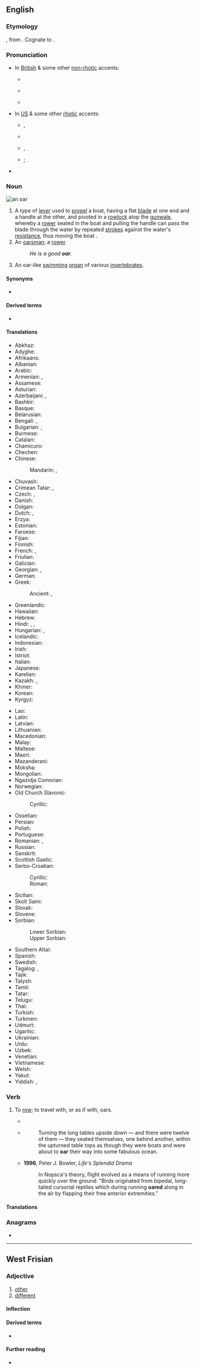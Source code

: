 {{also|OAR|öar}}
==English==
{{wikipedia}}

===Etymology===
{{inh|en|ang|ār}}, from {{inh|en|gem-pro|*airō||oar}}. Cognate to {{cog|non|ár}}.

===Pronunciation===
* In [[British]] & some other [[non-rhotic]] accents:
** {{a|RP}} {{IPA|en|/ɔː/}}
** {{a|nonrhotic|horse-hoarse}} {{IPA|en|/oə/}}
** {{homophones|en|aw|awe}} {{qualifier|in [[non-rhotic]] accents with the {{w|horse–hoarse merger}}}}
* In [[US]] & some other [[rhotic]] accents:
** {{a|GenAm}} {{enPR|ôr}}, {{IPA|en|/ɔɹ/}}
** {{audio|en|en-us-oar.ogg|Audio (US)}}
** {{a|rhotic|horse-hoarse}} {{enPR|ōr}}, {{IPA|en|/o(ː)ɹ/}}
** {{homophones|en|ore|o'er}}; {{l|en|or}} {{qualifier|in accents with the {{w|horse-hoarse merger}}}}
* {{rhymes|en|ɔː(ɹ)}}

===Noun===
[[File:An oar.JPG|thumb|an oar]]
{{en-noun}}

# A type of [[lever]] used to [[propel]] a boat, having a flat [[blade]] at one end and a handle at the other, and pivoted in a [[rowlock]] atop the [[gunwale]], whereby a [[rower]] seated in the boat and pulling the handle can pass the blade through the water by repeated [[strokes]] against the water's [[resistance]], thus moving the boat .
# An [[oarsman]]; a [[rower]].
#: ''He is a good '''oar'''.''
# {{lb|en|zoology}} An oar-like [[swim]]ming [[organ]] of various [[invertebrate]]s.

====Synonyms====
* {{sense|implement used to propel a boat}} {{l|en|paddle}}

====Derived terms====
* {{l|en|stick one's oar in}}

====Translations====
{{trans-top|implement used to row a boat}}
* Abkhaz: {{t|ab|ажәҩа|sc=Cyrl}}
* Adyghe: {{t|ady|къошъобэщ}}
* Afrikaans: {{t|af|riem}}
* Albanian: {{t+|sq|rrem|m}}
* Arabic: {{t|ar|مِجْذَاف|m}}
* Armenian: {{t+|hy|թիակ}}, {{t+|hy|թի}}
* Assamese: {{t|as|বঠা}}
* Asturian: {{t+|ast|remu|m}}
* Azerbaijani: {{t+|az|kürək}}, {{t+|az|avar}}
* Bashkir: {{t|ba|ишкәк}}
* Basque: {{t|eu|arraun}}
* Belarusian: {{t|be|вясло́|n|sc=Cyrl}}
* Bengali: {{t|bn|মাঝি|sc=Beng}}, {{t|bn|বৈঠা|sc=Beng}}
* Bulgarian: {{t+|bg|гребло́|n|sc=Cyrl}}, {{t+|bg|весло́|n|sc=Cyrl}}
* Burmese: {{t+|my|တက်|sc=Mymr}}
* Catalan: {{t+|ca|rem|m}}
* Chamicuro: {{t|ccc|kolo'sheta}}
* Chechen: {{t|ce|пийсак}}
* Chinese:
*: Mandarin: {{t+|cmn|槳|sc=Hani}}, {{t+|cmn|桨|tr=jiǎng|sc=Hani}}
* Chuvash: {{t|cv|кӗсмен|sc=Cyrl}}
* Crimean Tatar: {{t|crh|qayıq küregi}}, {{t|crh|kürek}}
* Czech: {{t+|cs|veslo|n}}, {{t+|cs|pádlo|n}}
* Danish: {{t+|da|åre|c}}
* Dolgan: {{t|dlg|эрдии|tr=erdii}}
* Dutch: {{t+|nl|riem}}, {{t+|nl|roeiriem}}
* Erzya: {{t|myv|миле}}
* Estonian: {{t+|et|aer}}
* Faroese: {{t|fo|ár|f}}
* Fijian: {{t|fj|voce}}
* Finnish: {{t+|fi|airo}}
* French: {{t+|fr|rame}}, {{t+|fr|aviron|m}}
* Friulian: {{t|fur|rem|m}}
* Galician: {{t+|gl|remo|m}}
* Georgian: {{t|ka|ნიჩაბი}}, {{t|ka|ხოფი}}
* German: {{t+|de|Ruder|n}}
* Greek: {{t+|el|κουπί|n|sc=Grek}}
*: Ancient: {{t|grc|κώπη|f}}, {{lb|grc|poetic}} {{t|grc|ἐρετμόν|n}}
* Greenlandic: {{t|kl|ipak}}
* Hawaiian: {{t|haw|hoe}}
* Hebrew: {{t+|he|מָשׁוֹט|m|tr=mashot}}
* Hindi: {{t+|hi|पतवार|sc=Deva}}, {{t+|hi|चप्पू|sc=Deva}}, {{t|hi|डांड़|sc=Deva}}
* Hungarian: {{t+|hu|evező}}, {{t+|hu|evezőlapát}}
* Icelandic: {{t+|is|ár|f}}
* Indonesian: {{t+|id|dayung}}
* Irish: {{t|ga|rámh|m}}
* Istriot: {{t|ist|rimo|m}}
* Italian: {{t+|it|remo|m}}
* Japanese: {{t+|ja|櫂|tr=かい, kai}}
* Karelian: {{t|krl|airo}}
* Kazakh: {{t|kk|ескек|sc=Cyrl}}, {{t|kk|қалақ|sc=Cyrl}}
* Khmer: {{t+|km|ច្រវា|tr=crɑvaa|sc=Khmr}}
* Korean: {{t+|ko|노}}
* Kyrgyz: {{t+|ky|калак|sc=Cyrl}}
{{trans-mid}}
* Lao: {{t|lo|ແຊວ}}
* Latin: {{t+|la|rēmus}}
* Latvian: {{t|lv|airis|m}}
* Lithuanian: {{t|lt|irklas|m}}
* Macedonian: {{t|mk|ве́сло|n|sc=Cyrl}}
* Malay: {{t|ms|dayung}}
* Maltese: {{t|mt|moqdief|m}}
* Maori: {{t|mi|hoe}}
* Mazanderani: {{t|mzn|فیه|tr=fiye}}
* Moksha: {{t|mdf|миле}}
* Mongolian: {{t+|mn|сэлүүр|sc=Cyrl}}
* Ngazidja Comorian: {{t|zdj|nkasi}}
* Norwegian: {{t+|no|åre|c}}
* Old Church Slavonic:
*: Cyrillic: {{t|cu|весло|n}}
* Ossetian: {{t|os|донвиййаг|sc=Cyrl}}
* Persian: {{t+|fa|پارو|tr=pâru|sc=fa-Arab}}
* Polish: {{t+|pl|wiosło|n}}
* Portuguese: {{t+|pt|remo|m}}
* Romanian: {{t+|ro|ramă|f}}, {{t+|ro|vâslă|f}}
* Russian: {{t+|ru|весло́|n}}
* Sanskrit: {{t+|sa|अरित्र|n}}
* Scottish Gaelic: {{t|gd|ràmh|m}}
* Serbo-Croatian:
*: Cyrillic: {{t|sh|весло|n}}
*: Roman: {{t+|sh|veslo|n}}
* Sicilian: {{t|scn|remu|m}}
* Skolt Sami: {{t|sms|äirr}}
* Slovak: {{t+|sk|veslo|n}}
* Slovene: {{t+|sl|veslo|n}}
* Sorbian:
*: Lower Sorbian: {{t|dsb|wjasło|n}}
*: Upper Sorbian: {{t|hsb|wjesło|n}}
* Southern Altai: {{t|alt|адалгы}}
* Spanish: {{t+|es|remo|m}}
* Swedish: {{t+|sv|åra|c}}
* Tagalog: {{t|tl|gaod}}, {{t|tl|sagwan}}
* Tajik: {{t|tg|бели заврақ|sc=Cyrl}}
* Talysh: {{t|tly|avar}}
* Tamil: {{t-needed|ta}}
* Tatar: {{t+|tt|ишкәк|sc=Cyrl}}
* Telugu: {{t+|te|తెడ్డు}}
* Thai: {{t+|th|กรรเชียง}}
* Turkish: {{t+|tr|kürek}}
* Turkmen: {{t|tk|kürek}}
* Udmurt: {{t|udm|полыс}}
* Ugaritic: {{t|uga|𐎎𐎘𐎉}}
* Ukrainian: {{t|uk|весло́|n|sc=Cyrl}}
* Urdu: {{t|ur|چپو|tr=cappū|sc=ur-Arab}}
* Uzbek: {{t+|uz|eshkak}}
* Venetian: {{t|vec|remo|m}}
* Vietnamese: {{t+|vi|chèo}}
* Welsh: {{t|cy|rhwyf|f}}
* Yakut: {{t|sah|эрдии}}
* Yiddish: {{t|yi|וועסלע|f|sc=Hebr}}, {{t|yi|רודער|m}}
{{trans-bottom}}

===Verb===
{{en-verb}}

# {{lb|en|literary}} To [[row]]; to travel with, or as if with, oars.
#* {{quote-book|en|year=1866|author=Thomas S. Muir|title=Barra Head|page=52|passage=The weather was fine, and whilst '''oaring''' along I would fain have landed on the islands between; but fearful of a change, and already half worn-out by my previous trail, I let them go by with the comforting resolve of turning them up on some future occasion.}}
#* {{RQ:Peake Gormenghast}}
#*: Turning the long tables upside down — and there were twelve of them — they seated themselves, one behind another, within the upturned table tops as though they were boats and were about to '''oar''' their way into some fabulous ocean.
#* '''1996''', Peter J. Bowler, ''Life's Splendid Drama''
#*: In Nopsca's theory, flight evolved as a means of running more quickly over the ground: "Birds originated from bipedal, long-tailed cursorial reptiles which during running '''oared''' along in the air by flapping their free anterior extremities."

====Translations====
{{trans-see|row}}

===Anagrams===
* {{anagrams|en|a=aor|AOR|AoR|Ora|ROA|Rao|Roa|aro|ora}}

----

==West Frisian==

===Adjective===
{{head|fy|adjective}}

# [[other]]
# [[different]]

====Inflection====
{{rfinfl|fy|adjective}}

====Derived terms====
* {{l|fy|feroarje}}

====Further reading====
* {{R:WFT|69119|I}}